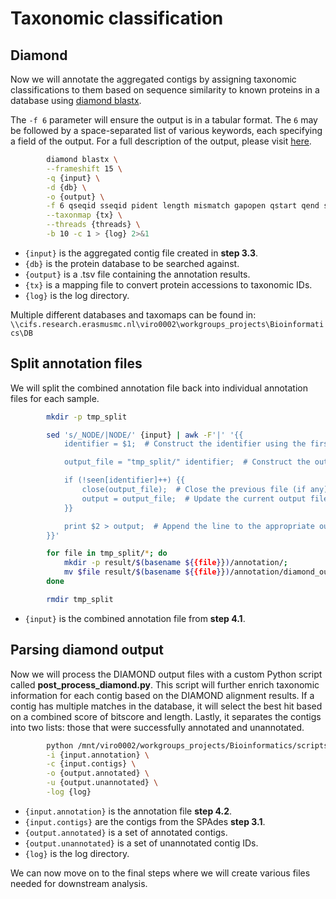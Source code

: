 # Taxonomic classification

## Diamond

Now we will annotate the aggregated contigs by assigning taxonomic classifications to them based on sequence similarity to known proteins in a database using [diamond blastx](https://github.com/bbuchfink/diamond).

The `-f 6` parameter will ensure the output is in a tabular format. The `6` may be followed by a space-separated list of various keywords, each specifying a field of the output. For a full description of the output, please visit [here](https://www.metagenomics.wiki/tools/blast/blastn-output-format-6).

``` bash
        diamond blastx \
        --frameshift 15 \
        -q {input} \
        -d {db} \
        -o {output} \
        -f 6 qseqid sseqid pident length mismatch gapopen qstart qend sstart send evalue bitscore staxids \
        --taxonmap {tx} \
        --threads {threads} \
        -b 10 -c 1 > {log} 2>&1
```

-   `{input}` is the aggregated contig file created in **step 3.3**.
-   `{db}` is the protein database to be searched against.
-   `{output}` is a .tsv file containing the annotation results.
-   `{tx}` is a mapping file to convert protein accessions to taxonomic IDs.
-   `{log}` is the log directory.

Multiple different databases and taxomaps can be found in: `\\cifs.research.erasmusmc.nl\viro0002\workgroups_projects\Bioinformatics\DB`

## Split annotation files

We will split the combined annotation file back into individual annotation files for each sample.

``` bash
        mkdir -p tmp_split

        sed 's/_NODE/|NODE/' {input} | awk -F'|' '{{
            identifier = $1;  # Construct the identifier using the first two fields

            output_file = "tmp_split/" identifier;  # Construct the output filename

            if (!seen[identifier]++) {{
                close(output_file);  # Close the previous file (if any)
                output = output_file;  # Update the current output file
            }}

            print $2 > output;  # Append the line to the appropriate output file
        }}'

        for file in tmp_split/*; do
            mkdir -p result/$(basename ${{file}})/annotation/;
            mv $file result/$(basename ${{file}})/annotation/diamond_output.tsv;
        done

        rmdir tmp_split
```

-   `{input}` is the combined annotation file from **step 4.1**.

## Parsing diamond output

Now we will process the DIAMOND output files with a custom Python script called **post_process_diamond.py**. This script will further enrich taxonomic information for each contig based on the DIAMOND alignment results. If a contig has multiple matches in the database, it will select the best hit based on a combined score of bitscore and length. Lastly, it separates the contigs into two lists: those that were successfully annotated and unannotated.

``` bash
        python /mnt/viro0002/workgroups_projects/Bioinformatics/scripts/post_process_diamond.py \
        -i {input.annotation} \
        -c {input.contigs} \
        -o {output.annotated} \
        -u {output.unannotated} \
        -log {log}
```

-   `{input.annotation}` is the annotation file **step 4.2**.
-   `{input.contigs}` are the contigs from the SPAdes **step 3.1**.
-   `{output.annotated}` is a set of annotated contigs.
-   `{output.unannotated}` is a set of unannotated contig IDs.
-   `{log}` is the log directory.

::: callout-note
We can now move on to the final steps where we will create various files needed for downstream analysis.
:::
